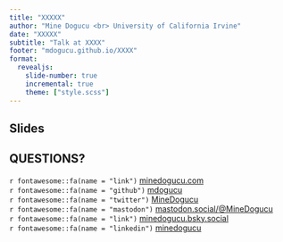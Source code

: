 ```yaml
---
title: "XXXXX"
author: "Mine Dogucu <br> University of California Irvine"
date: "XXXXX"
subtitle: "Talk at XXXX"
footer: "mdogucu.github.io/XXXX"
format: 
  revealjs:
    slide-number: true
    incremental: true
    theme: ["style.scss"]
---
```


## Slides

## QUESTIONS?
`r fontawesome::fa(name = "link")`
<a href = "http://minedogucu.com">minedogucu.com</a>  
`r fontawesome::fa(name = "github")` <a href = "http://github.com/mdogucu">mdogucu</a>   
`r fontawesome::fa(name = "twitter")` <a href = "http://twitter.com/MineDogucu">MineDogucu</a>  
`r fontawesome::fa(name = "mastodon")` <a href = "https://mastodon.social/@MineDogucu">mastodon.social/@MineDogucu</a>  
`r fontawesome::fa(name = "link")` <a href = "https://bsky.app/profile/minedogucu.bsky.social">minedogucu.bsky.social</a>  
`r fontawesome::fa(name = "linkedin")` <a href = "https://www.linkedin.com/in/minedogucu/">minedogucu</a> 